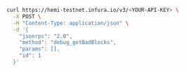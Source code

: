 ```bash
curl https://hemi-testnet.infura.io/v3/<YOUR-API-KEY> \
  -X POST \
  -H "Content-Type: application/json" \
  -d '{
    "jsonrpc": "2.0",
    "method": "debug_getBadBlocks",
    "params": [],
    "id": 1
  }'
```
